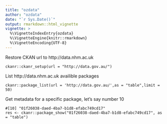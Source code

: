 ```yaml
---
title: "ozdata"
author: "ozdata"
date: "`r Sys.Date()`"
output: rmarkdown::html_vignette
vignette: >
  %\VignetteIndexEntry{ozdata}
  %\VignetteEngine{knitr::rmarkdown}
  %\VignetteEncoding{UTF-8}
---
```

Restore CKAN url to http://data.nhm.ac.uk

```
ckanr::ckanr_setup(url = "http://data.gov.au/")
```

List http://data.nhm.ac.uk availible packages 

```
ckanr::package_list(url = 'http://data.gov.au/',as = "table",limit = 50)
```

Get metadata for a specific package, let's say number 10

```
#[10] "01f26038-daed-4ba7-b1d8-efabc749cd17"    
res <- ckanr::package_show("01f26038-daed-4ba7-b1d8-efabc749cd17", as = "table")
```


